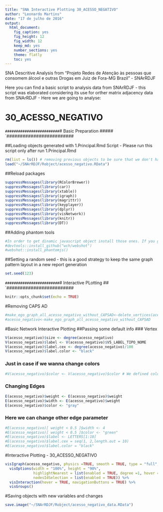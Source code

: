```yaml
---
title: "SNA Interactive Plotting 30_ACESSO_NEGATIVO"
author: "Leonardo Martins"
date: "17 de julho de 2016"
output: 
  html_document: 
    fig_caption: yes
    fig_height: 12
    fig_width: 12
    keep_md: yes
    number_sections: yes
    theme: flatly
    toc: yes
---
```

SNA Descritive Analysis from "Projeto Redes de Atenção às pessoas que consomem álcool e outras Drogas em Juiz de Fora-MG   Brazil"  - SNArRDJF

Here you can find a basic script to analysis data from SNArRDJF - this script was elaborated considering its use for orther matrix adjacency data from SNArRDJF - Here we are going to analyse:

# 30_ACESSO_NEGATIVO

`#########################
`# Basic Preparation #####
`#########################

##Loading objects generated with 1.Principal.Rmd Script - Please run this script only after run 1.Principal.Rmd
```r
rm(list = ls()) # removing previous objects to be sure that we don't have objects conflicts name
load("~/SNArRDJF/Robject/acesso_negativo.RData")
```
##Reload packages
```r
suppressMessages(library(RColorBrewer))
suppressMessages(library(car))
suppressMessages(library(xtable))
suppressMessages(library(igraph))
suppressMessages(library(magrittr))
suppressMessages(library(keyplayer))
suppressMessages(library(dplyr))
suppressMessages(library(visNetwork))
suppressMessages(library(knitr))
suppressMessages(library(DT))
```
##Adding phantom tools
```r
#In order to get dinamic javascript object install those ones. If you get problems installing go to Stackoverflow.com and type your error to discover what to do. In some cases the libraries need to be intalled in outside R libs.
#devtools::install_github("wch/webshot")
#webshot::install_phantomjs()
```
##Setting a random seed - this is a good strategy to keep the same graph pattern layout in a new report generation
```r
set.seed(123)
```

`#########################
`# Interactive PLotting ##
`#########################

```r
knitr::opts_chunk$set(echo = TRUE)
```

#Removing CAPS AD
```r
#make_ego_graph_all_acesso_negativo_without_CAPSAD<-delete_vertices(acesso_negativo,V(acesso_negativo)[V2_LABEL_ID=="q170_CAPS...CAPS.AD"])
#acesso_negativo<-make_ego_graph_all_acesso_negativo_without_CAPSAD
```

#Basic Network Interactive Plotting
##Passing some default info
### Vertex 
```r
V(acesso_negativo)$size <- degree(acesso_negativo)
V(acesso_negativo)$label <- V(acesso_negativo)$V5_LABEL_TIPO_NOME
V(acesso_negativo)$label.cex <- degree(acesso_negativo)/100
V(acesso_negativo)$label.color <- "black"
```
### Just in case if we wanna change colors
```r
#V(acesso_negativo)$color <- V(acesso_negativo)$color # We defined colors in script 1.Principal.Rmd
```
### Changing Edges
```r
E(acesso_negativo)$weight <- E(acesso_negativo)$weight
E(acesso_negativo)$width <- E(acesso_negativo)$weight
E(acesso_negativo)$color <- "gray"
```
### Here we can change other edge parameter
```r
#E(acesso_negativo)[ weight < 0.5 ]$width <- 4
#E(acesso_negativo)[ weight < 0.5 ]$color <- "green"
#E(acesso_negativo)$label <- LETTERS[1:10]
#E(acesso_negativo)$label.cex = seq(1, 2,length.out = 10)
#E(acesso_negativo)$label.color = "black"
```
#Interactive Plotting - 30_ACESSO_NEGATIVO
```r
visIgraph(acesso_negativo, physics =TRUE, smooth = TRUE, type = "full", randomSeed = 123) %>%
  visOptions(width = "100%", height = "90%",
             highlightNearest = list(enabled = TRUE, degree =1, hover = TRUE),
             nodesIdSelection = list(enabled = TRUE)) %>%
  visInteraction(hover = TRUE, navigationButtons = TRUE) %>%
  visGroups()
```
#Saving objects with new variables and changes
```r
save.image("~/SNArRDJF/Robject/acesso_negativo_data.RData") 
```

